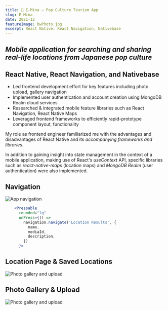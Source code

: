 ```yaml
---
title: 📱 E-Mina – Pop Culture Tourism App
slug: E-Mina
date: 2021-12
featureImage: bwPhoto.jpg
excerpt: React Native, React Navigation, Nativebase
---
```

## *Mobile application for searching and sharing real-life locations from Japanese pop culture*

## React Native, React Navigation, and Nativebase

- Led frontend development effort for key features including photo upload, gallery navigation
- Implemented user authentication and account creation using MongoDB Realm cloud services
- Researched & integrated mobile feature libraries such as React Navigation, React Native Maps
- Leveraged frontend frameworks to efficiently rapid-prototype component layout, functionality

My role as frontend engineer familiarized me with the advantages and disadvantages of React Native and its *accompanying frameworks and libraries*.

In addition to gaining insight into state management in the context of a mobile application, making use of React's *useContext* API, specific libraries such as *react-native-maps* (location maps) and *MongoDB Realm* (user authentication) were also implemented.<br/>

## Navigation
![App navigation](app_navigation.png)
&nbsp;

```jsx
    <Pressable
      rounded="lg"
      onPress={() =>
        navigation.navigate('Location Results', {
          name,
          mediaId,
          description,
        })
      }>

```

## Location Page & Saved Locations
![Photo gallery and upload](saved_location.png)

## Photo Gallery & Upload
![Photo gallery and upload](gallery_and_upload.png)